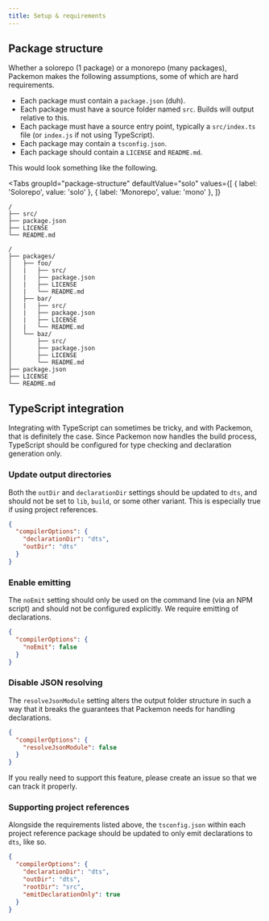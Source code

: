 ```yaml
---
title: Setup & requirements
---
```



## Package structure

Whether a solorepo (1 package) or a monorepo (many packages), Packemon makes the following
assumptions, some of which are hard requirements.

- Each package must contain a `package.json` (duh).
- Each package must have a source folder named `src`. Builds will output relative to this.
- Each package must have a source entry point, typically a `src/index.ts` file (or `index.js` if not
  using TypeScript).
- Each package may contain a `tsconfig.json`.
- Each package should contain a `LICENSE` and `README.md`.

This would look something like the following.

<Tabs
  groupId="package-structure"
  defaultValue="solo"
  values={[
    { label: 'Solorepo', value: 'solo' },
    { label: 'Monorepo', value: 'mono' },
  ]}
>
  <TabItem value="solo">


```
/
├── src/
├── package.json
├── LICENSE
└── README.md
```

  </TabItem>
  <TabItem value="mono">


```
/
├── packages/
│   ├── foo/
│   |   ├── src/
│   |   ├── package.json
│   |   ├── LICENSE
│   |   └── README.md
│   ├── bar/
│   |   ├── src/
│   |   ├── package.json
│   |   ├── LICENSE
│   |   └── README.md
│   └── baz/
│       ├── src/
│       ├── package.json
│       ├── LICENSE
│       └── README.md
├── package.json
├── LICENSE
└── README.md
```

  </TabItem>
</Tabs>


## TypeScript integration

Integrating with TypeScript can sometimes be tricky, and with Packemon, that is definitely the case.
Since Packemon now handles the build process, TypeScript should be configured for type checking and
declaration generation only.

### Update output directories

Both the `outDir` and `declarationDir` settings should be updated to `dts`, and should not be set to
`lib`, `build`, or some other variant. This is especially true if using project references.

```json
{
  "compilerOptions": {
    "declarationDir": "dts",
    "outDir": "dts"
  }
}
```

### Enable emitting

The `noEmit` setting should only be used on the command line (via an NPM script) and should not be
configured explicitly. We require emitting of declarations.

```json
{
  "compilerOptions": {
    "noEmit": false
  }
}
```

### Disable JSON resolving

The `resolveJsonModule` setting alters the output folder structure in such a way that it breaks the
guarantees that Packemon needs for handling declarations.

```json
{
  "compilerOptions": {
    "resolveJsonModule": false
  }
}
```

If you really need to support this feature, please create an issue so that we can track it properly.

### Supporting project references

Alongside the requirements listed above, the `tsconfig.json` within each project reference package
should be updated to only emit declarations to `dts`, like so.

```json
{
  "compilerOptions": {
    "declarationDir": "dts",
    "outDir": "dts",
    "rootDir": "src",
    "emitDeclarationOnly": true
  }
}
```
